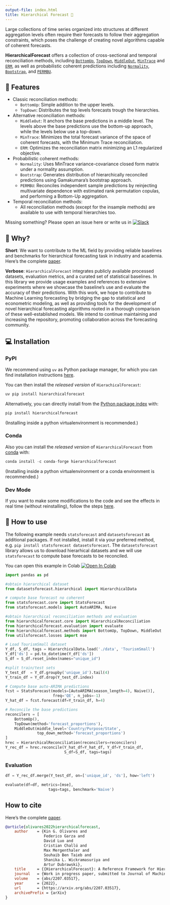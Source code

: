 ```yaml
---
output-file: index.html
title: Hierarchical Forecast 👑
---
```



Large collections of time series organized into structures at different
aggregation levels often require their forecasts to follow their
aggregation constraints, which poses the challenge of creating novel
algorithms capable of coherent forecasts.

**HierarchicalForecast** offers a collection of cross-sectional and
temporal reconciliation methods, including
[`BottomUp`](src/methods.html#bottomup),
[`TopDown`](src/methods.html#topdown),
[`MiddleOut`](src/methods.html#middleout),
[`MinTrace`](src/methods.html#mintrace)
and
[`ERM`](src/methods.html#erm),
as well as probabilistic coherent predictions including
[`Normality`](src/probabilistic_methods.html#normality),
[`Bootstrap`](src/probabilistic_methods.html#bootstrap),
and
[`PERMBU`](src/probabilistic_methods.html#permbu).

## 🎊 Features

-   Classic reconciliation methods:
    -   `BottomUp`: Simple addition to the upper levels.
    -   `TopDown`: Distributes the top levels forecasts trough the
        hierarchies.
-   Alternative reconciliation methods:
    -   `MiddleOut`: It anchors the base predictions in a middle level.
        The levels above the base predictions use the bottom-up
        approach, while the levels below use a top-down.
    -   `MinTrace`: Minimizes the total forecast variance of the space
        of coherent forecasts, with the Minimum Trace reconciliation.
    -   `ERM`: Optimizes the reconciliation matrix minimizing an L1
        regularized objective.
-   Probabilistic coherent methods:
    -   `Normality`: Uses MinTrace variance-covariance closed form
        matrix under a normality assumption.
    -   `Bootstrap`: Generates distribution of hierarchically reconciled
        predictions using Gamakumara’s bootstrap approach.
    -   `PERMBU`: Reconciles independent sample predictions by
        reinjecting multivariate dependence with estimated rank
        permutation copulas, and performing a Bottom-Up aggregation.
-   Temporal reconciliation methods:
    -   All reconciliation methods (except for the insample methods) are
        available to use with temporal hierarchies too.

Missing something? Please open an issue here or write us in
[![Slack](https://img.shields.io/badge/Slack-4A154B?&logo=slack&logoColor=white.png)](https://join.slack.com/t/nixtlaworkspace/shared_invite/zt-135dssye9-fWTzMpv2WBthq8NK0Yvu6A)

## 📖 Why?

**Short**: We want to contribute to the ML field by providing reliable
baselines and benchmarks for hierarchical forecasting task in industry
and academia. Here’s the complete
[paper](https://arxiv.org/abs/2207.03517).

**Verbose**: `HierarchicalForecast` integrates publicly available
processed datasets, evaluation metrics, and a curated set of statistical
baselines. In this library we provide usage examples and references to
extensive experiments where we showcase the baseline’s use and evaluate
the accuracy of their predictions. With this work, we hope to contribute
to Machine Learning forecasting by bridging the gap to statistical and
econometric modeling, as well as providing tools for the development of
novel hierarchical forecasting algorithms rooted in a thorough
comparison of these well-established models. We intend to continue
maintaining and increasing the repository, promoting collaboration
across the forecasting community.

## 💻 Installation

### PyPI

We recommend using `uv` as Python package manager, for which you can
find installation instructions
[here](https://docs.astral.sh/uv/getting-started/installation/).

You can then install the *released version* of `HierachicalForecast`:


```python
uv pip install hierarchicalforecast
```

Alternatively, you can directly install from the [Python package
index](https://pypi.org) with:


```python
pip install hierarchicalforecast
```

(Installing inside a python virtualenvironment is recommended.)

### Conda

Also you can install the *released version* of `HierarchicalForecast`
from [conda](https://anaconda.org) with:


```python
conda install -c conda-forge hierarchicalforecast
```

(Installing inside a python virtualenvironment or a conda environment is
recommended.)

### Dev Mode

If you want to make some modifications to the code and see the effects
in real time (without reinstalling), follow the steps
[here](https://github.com/Nixtla/hierarchicalforecast/blob/main/CONTRIBUTING.md).

## 🧬 How to use

The following example needs `statsforecast` and `datasetsforecast` as
additional packages. If not installed, install it via your preferred
method, e.g. `pip install statsforecast datasetsforecast`. The
`datasetsforecast` library allows us to download hierarhical datasets
and we will use `statsforecast` to compute base forecasts to be
reconciled.

You can open this example in Colab [![Open In
Colab](https://colab.research.google.com/assets/colab-badge.svg)](https://colab.research.google.com/github/nixtla/hierarchicalforecast/blob/main/nbs/examples/TourismSmall.ipynb)


```python
import pandas as pd

#obtain hierarchical dataset
from datasetsforecast.hierarchical import HierarchicalData

# compute base forecast no coherent
from statsforecast.core import StatsForecast
from statsforecast.models import AutoARIMA, Naive

#obtain hierarchical reconciliation methods and evaluation
from hierarchicalforecast.core import HierarchicalReconciliation
from hierarchicalforecast.evaluation import evaluate
from hierarchicalforecast.methods import BottomUp, TopDown, MiddleOut
from utilsforecast.losses import mse

# Load TourismSmall dataset
Y_df, S_df, tags = HierarchicalData.load('./data', 'TourismSmall')
Y_df['ds'] = pd.to_datetime(Y_df['ds'])
S_df = S_df.reset_index(names="unique_id")

#split train/test sets
Y_test_df  = Y_df.groupby('unique_id').tail(4)
Y_train_df = Y_df.drop(Y_test_df.index)

# Compute base auto-ARIMA predictions
fcst = StatsForecast(models=[AutoARIMA(season_length=4), Naive()],
                     freq='QE', n_jobs=-1)
Y_hat_df = fcst.forecast(df=Y_train_df, h=4)

# Reconcile the base predictions
reconcilers = [
    BottomUp(),
    TopDown(method='forecast_proportions'),
    MiddleOut(middle_level='Country/Purpose/State',
              top_down_method='forecast_proportions')
]
hrec = HierarchicalReconciliation(reconcilers=reconcilers)
Y_rec_df = hrec.reconcile(Y_hat_df=Y_hat_df, Y_df=Y_train_df,
                          S_df=S_df, tags=tags)
```

### Evaluation


```python
df = Y_rec_df.merge(Y_test_df, on=['unique_id', 'ds'], how='left')

evaluate(df=df, metrics=[mse],
                   tags=tags, benchmark='Naive')
```

## How to cite

Here’s the complete [paper](https://arxiv.org/abs/2207.03517).


```bibtex
@article{olivares2022hierarchicalforecast,
    author    = {Kin G. Olivares and
                 Federico Garza and 
                 David Luo and 
                 Cristian Challú and
                 Max Mergenthaler and
                 Souhaib Ben Taieb and
                 Shanika L. Wickramasuriya and
                 Artur Dubrawski},
    title     = {{HierarchicalForecast}: A Reference Framework for Hierarchical Forecasting in Python},
    journal   = {Work in progress paper, submitted to Journal of Machine Learning Research.},
    volume    = {abs/2207.03517},
    year      = {2022},
    url       = {https://arxiv.org/abs/2207.03517},
    archivePrefix = {arXiv}
}
```

